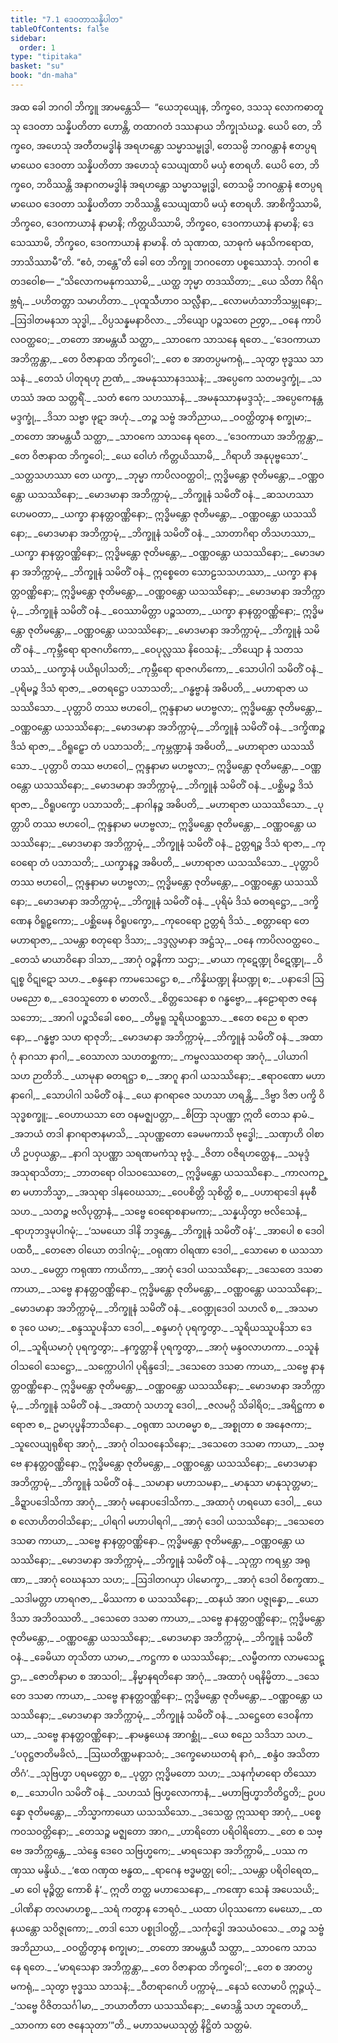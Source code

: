 ```yaml
---
title: "7.1 ဒေဝတာသန္နိပါတ"
tableOfContents: false
sidebar:
  order: 1
type: "tipitaka"
basket: "su"
book: "dn-maha"
---
```



<DynamicBreadcrumb />

<Division number="333" book="dn-maha">

<Paragraph number="755" book="dn-maha">
အထ ခေါ ဘဂဝါ ဘိက္ခူ အာမန္တေသိ—  “ယေဘုယျေန, ဘိက္ခဝေ, ဒသသု လောကဓာတူသု ဒေဝတာ သန္နိပတိတာ ဟောန္တိ, တထာဂတံ ဒဿနာယ ဘိက္ခုသံဃဉ္စ. ယေပိ တေ, ဘိက္ခဝေ, အဟေသုံ အတီတမဒ္ဓါနံ အရဟန္တော သမ္မာသမ္ဗုဒ္ဓါ, တေသမ္ပိ ဘဂဝန္တာနံ ဧတပ္ပရမာယေဝ ဒေဝတာ သန္နိပတိတာ အဟေသုံ သေယျထာပိ မယှံ ဧတရဟိ. ယေပိ တေ, ဘိက္ခဝေ, ဘဝိဿန္တိ အနာဂတမဒ္ဓါနံ အရဟန္တော သမ္မာသမ္ဗုဒ္ဓါ, တေသမ္ပိ ဘဂဝန္တာနံ ဧတပ္ပရမာယေဝ ဒေဝတာ သန္နိပတိတာ ဘဝိဿန္တိ သေယျထာပိ မယှံ ဧတရဟိ. အာစိက္ခိဿာမိ, ဘိက္ခဝေ, ဒေဝကာယာနံ နာမာနိ; ကိတ္တယိဿာမိ, ဘိက္ခဝေ, ဒေဝကာယာနံ နာမာနိ; ဒေသေဿာမိ, ဘိက္ခဝေ, ဒေဝကာယာနံ နာမာနိ. တံ သုဏာထ, သာဓုကံ မနသိကရောထ, ဘာသိဿာမီ”တိ. “ဧဝံ, ဘန္တေ”တိ ခေါ တေ ဘိက္ခူ ဘဂဝတော ပစ္စဿောသုံ.
</Paragraph>

</Division>
<Division number="334" book="dn-maha">

<Paragraph number="756" book="dn-maha">
ဘဂဝါ ဧတဒဝေါစ—
</Paragraph>

<Paragraph number="757" type="verses" book="dn-maha">
_“သိလောကမနုကဿာမိ,_  
_ယတ္ထ ဘုမ္မာ တဒဿိတာ;_  
_ယေ သိတာ ဂိရိဂဗ္ဘရံ,_  
_ပဟိတတ္တာ သမာဟိတာ._  

</Paragraph>

<Paragraph number="758" type="verses" book="dn-maha">
_ပုထူသီဟာဝ သလ္လီနာ,_  
_လောမဟံသာဘိသမ္ဘုနော;_  
_ဩဒါတမနသာ သုဒ္ဓါ,_  
_ဝိပ္ပသန္နမနာဝိလာ._  

</Paragraph>

<Paragraph number="759" type="verses" book="dn-maha">
_ဘိယျော ပဉ္စသတေ ဉတွာ,_  
_ဝနေ ကာပိလဝတ္ထဝေ;_  
_တတော အာမန္တယီ သတ္ထာ,_  
_သာဝကေ သာသနေ ရတေ._  

</Paragraph>

<Paragraph number="760" type="verses" book="dn-maha">
_‘ဒေဝကာယာ အဘိက္ကန္တာ,_  
_တေ ဝိဇာနာထ ဘိက္ခဝေါ’;_  
_တေ စ အာတပ္ပမကရုံ,_  
_သုတွာ ဗုဒ္ဓဿ သာသနံ._  

</Paragraph>

<Paragraph number="761" type="verses" book="dn-maha">
_တေသံ ပါတုရဟု ဉာဏံ,_  
_အမနုဿာနဒဿနံ;_  
_အပ္ပေကေ သတမဒ္ဒက္ခုံ,_  
_သဟဿံ အထ သတ္တရိံ._  

</Paragraph>

<Paragraph number="762" type="verses" book="dn-maha">
_သတံ ဧကေ သဟဿာနံ,_  
_အမနုဿာနမဒ္ဒသုံ;_  
_အပ္ပေကေနန္တမဒ္ဒက္ခုံ,_  
_ဒိသာ သဗ္ဗာ ဖုဋာ အဟုံ._  

</Paragraph>

<Paragraph number="763" type="verses" book="dn-maha">
_တဉ္စ သဗ္ဗံ အဘိညာယ,_  
_ဝဝတ္ထိတွာန စက္ခုမာ;_  
_တတော အာမန္တယီ သတ္ထာ,_  
_သာဝကေ သာသနေ ရတေ._  

</Paragraph>

<Paragraph number="764" type="verses" book="dn-maha">
_‘ဒေဝကာယာ အဘိက္ကန္တာ,_  
_တေ ဝိဇာနာထ ဘိက္ခဝေါ;_  
_ယေ ဝေါဟံ ကိတ္တယိဿာမိ,_  
_ဂိရာဟိ အနုပုဗ္ဗသော’._  

</Paragraph>

</Division>
<Division number="335" book="dn-maha">

<Paragraph number="765" type="verses" book="dn-maha">
_သတ္တသဟဿာ တေ ယက္ခာ,_  
_ဘုမ္မာ ကာပိလဝတ္ထဝါ;_  
ဣဒ္ဓိမန္တော ဇုတိမန္တော,_  
_ဝဏ္ဏဝန္တော ယသဿိနော;_  
_မောဒမာနာ အဘိက္ကာမုံ,_  
_ဘိက္ခူနံ သမိတိံ ဝနံ._  

</Paragraph>

<Paragraph number="766" type="verses" book="dn-maha">
_ဆသဟဿာ ဟေမဝတာ,_  
_ယက္ခာ နာနတ္တဝဏ္ဏိနော;_  
ဣဒ္ဓိမန္တော ဇုတိမန္တော,_  
_ဝဏ္ဏဝန္တော ယသဿိနော;_  
_မောဒမာနာ အဘိက္ကာမုံ,_  
_ဘိက္ခူနံ သမိတိံ ဝနံ._  

</Paragraph>

<Paragraph number="767" type="verses" book="dn-maha">
_သာတာဂိရာ တိသဟဿာ,_  
_ယက္ခာ နာနတ္တဝဏ္ဏိနော;_  
ဣဒ္ဓိမန္တော ဇုတိမန္တော,_  
_ဝဏ္ဏဝန္တော ယသဿိနော;_  
_မောဒမာနာ အဘိက္ကာမုံ,_  
_ဘိက္ခူနံ သမိတိံ ဝနံ._  

</Paragraph>

<Paragraph number="768" book="dn-maha">
ဣစ္စေတေ သောဠသသဟဿာ,_  
_ယက္ခာ နာနတ္တဝဏ္ဏိနော;_  
ဣဒ္ဓိမန္တော ဇုတိမန္တော,_  
_ဝဏ္ဏဝန္တော ယသဿိနော;_  
_မောဒမာနာ အဘိက္ကာမုံ,_  
_ဘိက္ခူနံ သမိတိံ ဝနံ._  

</Paragraph>

<Paragraph number="769" type="verses" book="dn-maha">
_ဝေဿာမိတ္တာ ပဉ္စသတာ,_  
_ယက္ခာ နာနတ္တဝဏ္ဏိနော;_  
ဣဒ္ဓိမန္တော ဇုတိမန္တော,_  
_ဝဏ္ဏဝန္တော ယသဿိနော;_  
_မောဒမာနာ အဘိက္ကာမုံ,_  
_ဘိက္ခူနံ သမိတိံ ဝနံ._  

</Paragraph>

<Paragraph number="770" type="verses" book="dn-maha">
_ကုမ္ဘီရော ရာဇဂဟိကော,_  
_ဝေပုလ္လဿ နိဝေသနံ;_  
_ဘိယျော နံ သတသဟဿံ,_  
_ယက္ခာနံ ပယိရုပါသတိ;_  
_ကုမ္ဘီရော ရာဇဂဟိကော,_  
_သောပါဂါ သမိတိံ ဝနံ._  

</Paragraph>

</Division>
<Division number="336" book="dn-maha">

<Paragraph number="771" type="verses" book="dn-maha">
_ပုရိမဉ္စ ဒိသံ ရာဇာ,_  
_ဓတရဋ္ဌော ပသာသတိ;_  
_ဂန္ဓဗ္ဗာနံ အဓိပတိ,_  
_မဟာရာဇာ ယသဿိသော._  

</Paragraph>

<Paragraph number="772" book="dn-maha">
_ပုတ္တာပိ တဿ ဗဟဝေါ,_  
ဣန္ဒနာမာ မဟဗ္ဗလာ;_  
ဣဒ္ဓိမန္တော ဇုတိမန္တော,_  
_ဝဏ္ဏဝန္တော ယသဿိနော;_  
_မောဒမာနာ အဘိက္ကာမုံ,_  
_ဘိက္ခူနံ သမိတိံ ဝနံ._  

</Paragraph>

<Paragraph number="773" type="verses" book="dn-maha">
_ဒက္ခိဏဉ္စ ဒိသံ ရာဇာ,_  
_ဝိရူဠှော တံ ပသာသတိ;_  
_ကုမ္ဘဏ္ဍာနံ အဓိပတိ,_  
_မဟာရာဇာ ယသဿိသော._  

</Paragraph>

<Paragraph number="774" book="dn-maha">
_ပုတ္တာပိ တဿ ဗဟဝေါ,_  
ဣန္ဒနာမာ မဟဗ္ဗလာ;_  
ဣဒ္ဓိမန္တော ဇုတိမန္တော,_  
_ဝဏ္ဏဝန္တော ယသဿိနော;_  
_မောဒမာနာ အဘိက္ကာမုံ,_  
_ဘိက္ခူနံ သမိတိံ ဝနံ._  

</Paragraph>

<Paragraph number="775" type="verses" book="dn-maha">
_ပစ္ဆိမဉ္စ ဒိသံ ရာဇာ,_  
_ဝိရူပက္ခော ပသာသတိ;_  
_နာဂါနဉ္စ အဓိပတိ,_  
_မဟာရာဇာ ယသဿိသော._  

</Paragraph>

<Paragraph number="776" book="dn-maha">
_ပုတ္တာပိ တဿ ဗဟဝေါ,_  
ဣန္ဒနာမာ မဟဗ္ဗလာ;_  
ဣဒ္ဓိမန္တော ဇုတိမန္တော,_  
_ဝဏ္ဏဝန္တော ယသဿိနော;_  
_မောဒမာနာ အဘိက္ကာမုံ,_  
_ဘိက္ခူနံ သမိတိံ ဝနံ._  

</Paragraph>

<Paragraph number="777" type="verses" book="dn-maha">
ဥတ္တရဉ္စ ဒိသံ ရာဇာ,_  
_ကုဝေရော တံ ပသာသတိ;_  
_ယက္ခာနဉ္စ အဓိပတိ,_  
_မဟာရာဇာ ယသဿိသော._  

</Paragraph>

<Paragraph number="778" book="dn-maha">
_ပုတ္တာပိ တဿ ဗဟဝေါ,_  
ဣန္ဒနာမာ မဟဗ္ဗလာ;_  
ဣဒ္ဓိမန္တော ဇုတိမန္တော,_  
_ဝဏ္ဏဝန္တော ယသဿိနော;_  
_မောဒမာနာ အဘိက္ကာမုံ,_  
_ဘိက္ခူနံ သမိတိံ ဝနံ._  

</Paragraph>

<Paragraph number="779" type="verses" book="dn-maha">
_ပုရိမံ ဒိသံ ဓတရဋ္ဌော,_  
_ဒက္ခိဏေန ဝိရူဠှကော;_  
_ပစ္ဆိမေန ဝိရူပက္ခော,_  
_ကုဝေရော ဥတ္တရံ ဒိသံ._  

</Paragraph>

<Paragraph number="780" type="verses" book="dn-maha">
_စတ္တာရော တေ မဟာရာဇာ,_  
_သမန္တာ စတုရော ဒိသာ;_  
_ဒဒ္ဒလ္လမာနာ အဋ္ဌံသု,_  
_ဝနေ ကာပိလဝတ္ထဝေ._  

</Paragraph>

</Division>
<Division number="337" book="dn-maha">

<Paragraph number="781" type="verses" book="dn-maha">
_တေသံ မာယာဝိနော ဒါသာ,_  
_အာဂုံ ဝဉ္စနိကာ သဌာ;_  
_မာယာ ကုဋေဏ္ဍု ဝိဋေဏ္ဍု,_  
_ဝိဋုစ္စ ဝိဋုဋော သဟ._  

</Paragraph>

<Paragraph number="782" type="verses" book="dn-maha">
_စန္ဒနော ကာမသေဋ္ဌော စ,_  
_ကိန္နိဃဏ္ဍု နိဃဏ္ဍု စ;_  
_ပနာဒေါ ဩပမညော စ,_  
_ဒေဝသူတော စ မာတလိ._  

</Paragraph>

<Paragraph number="783" type="verses" book="dn-maha">
_စိတ္တသေနော စ ဂန္ဓဗ္ဗော,_  
_နဠောရာဇာ ဇနေသဘော;_  
_အာဂါ ပဉ္စသိခေါ စေဝ,_  
_တိမ္ဗရူ သူရိယဝစ္ဆသာ._  

</Paragraph>

<Paragraph number="784" type="verses" book="dn-maha">
_ဧတေ စညေ စ ရာဇာနော,_  
_ဂန္ဓဗ္ဗာ သဟ ရာဇုဘိ;_  
_မောဒမာနာ အဘိက္ကာမုံ,_  
_ဘိက္ခူနံ သမိတိံ ဝနံ._  

</Paragraph>

</Division>
<Division number="338" book="dn-maha">

<Paragraph number="785" type="verses" book="dn-maha">
_အထာဂုံ နာဂသာ နာဂါ,_  
_ဝေသာလာ သဟတစ္ဆကာ;_  
_ကမ္ဗလဿတရာ အာဂုံ,_  
_ပါယာဂါ သဟ ဉာတိဘိ._  

</Paragraph>

<Paragraph number="786" type="verses" book="dn-maha">
_ယာမုနာ ဓတရဋ္ဌာ စ,_  
_အာဂူ နာဂါ ယသဿိနော;_  
_ဧရာဝဏော မဟာနာဂေါ,_  
_သောပါဂါ သမိတိံ ဝနံ._  

</Paragraph>

<Paragraph number="787" type="verses" book="dn-maha">
_ယေ နာဂရာဇေ သဟသာ ဟရန္တိ,_  
_ဒိဗ္ဗာ ဒိဇာ ပက္ခိ ဝိသုဒ္ဓစက္ခူ;_  
_ဝေဟာယသာ တေ ဝနမဇ္ဈပတ္တာ,_  
_စိတြာ သုပဏ္ဏာ ဣတိ တေသ နာမံ._  

</Paragraph>

<Paragraph number="788" type="verses" book="dn-maha">
_အဘယံ တဒါ နာဂရာဇာနမာသိ,_  
_သုပဏ္ဏတော ခေမမကာသိ ဗုဒ္ဓေါ;_  
_သဏှာဟိ ဝါစာဟိ ဥပဝှယန္တာ,_  
_နာဂါ သုပဏ္ဏာ သရဏမကံသု ဗုဒ္ဓံ._  

</Paragraph>

</Division>
<Division number="339" book="dn-maha">

<Paragraph number="789" type="verses" book="dn-maha">
_ဇိတာ ဝဇိရဟတ္ထေန,_  
_သမုဒ္ဒံ အသုရာသိတာ;_  
_ဘာတရော ဝါသဝဿေတေ,_  
ဣဒ္ဓိမန္တော ယသဿိနော._  

</Paragraph>

<Paragraph number="790" type="verses" book="dn-maha">
_ကာလကဉ္စာ မဟာဘိသ္မာ,_  
_အသုရာ ဒါနဝေဃသာ;_  
_ဝေပစိတ္တိ သုစိတ္တိ စ,_  
_ပဟာရာဒေါ နမုစီ သဟ._  

</Paragraph>

<Paragraph number="791" type="verses" book="dn-maha">
_သတဉ္စ ဗလိပုတ္တာနံ,_  
_သဗ္ဗေ ဝေရောစနာမကာ;_  
_သန္နယှိတွာ ဗလိသေနံ,_  
_ရာဟုဘဒ္ဒမုပါဂမုံ;_  
_‘သမယော ဒါနိ ဘဒ္ဒန္တေ,_  
_ဘိက္ခူနံ သမိတိံ ဝနံ’._  

</Paragraph>

</Division>
<Division number="340" book="dn-maha">

<Paragraph number="792" type="verses" book="dn-maha">
_အာပေါ စ ဒေဝါ ပထဝီ,_  
_တေဇော ဝါယော တဒါဂမုံ;_  
_ဝရုဏာ ဝါရဏာ ဒေဝါ,_  
_သောမော စ ယသသာ သဟ._  

</Paragraph>

<Paragraph number="793" type="verses" book="dn-maha">
_မေတ္တာ ကရုဏာ ကာယိကာ,_  
_အာဂုံ ဒေဝါ ယသဿိနော;_  
_ဒသေတေ ဒသဓာ ကာယာ,_  
_သဗ္ဗေ နာနတ္တဝဏ္ဏိနော._  

</Paragraph>

<Paragraph number="794" type="verses" book="dn-maha">
ဣဒ္ဓိမန္တော ဇုတိမန္တော,_  
_ဝဏ္ဏဝန္တော ယသဿိနော;_  
_မောဒမာနာ အဘိက္ကာမုံ,_  
_ဘိက္ခူနံ သမိတိံ ဝနံ._  

</Paragraph>

<Paragraph number="795" type="verses" book="dn-maha">
_ဝေဏ္ဍုဒေဝါ သဟလိ စ,_  
_အသမာ စ ဒုဝေ ယမာ;_  
_စန္ဒဿူပနိသာ ဒေဝါ,_  
_စန္ဒမာဂုံ ပုရက္ခတွာ._  

</Paragraph>

<Paragraph number="796" type="verses" book="dn-maha">
_သူရိယဿူပနိသာ ဒေဝါ,_  
_သူရိယမာဂုံ ပုရက္ခတွာ;_  
_နက္ခတ္တာနိ ပုရက္ခတွာ,_  
_အာဂုံ မန္ဒဝလာဟကာ._  

</Paragraph>

<Paragraph number="797" type="verses" book="dn-maha">
_ဝသူနံ ဝါသဝေါ သေဋ္ဌော,_  
_သက္ကောပါဂါ ပုရိန္ဒဒေါ;_  
_ဒသေတေ ဒသဓာ ကာယာ,_  
_သဗ္ဗေ နာနတ္တဝဏ္ဏိနော._  

</Paragraph>

<Paragraph number="798" type="verses" book="dn-maha">
ဣဒ္ဓိမန္တော ဇုတိမန္တော,_  
_ဝဏ္ဏဝန္တော ယသဿိနော;_  
_မောဒမာနာ အဘိက္ကာမုံ,_  
_ဘိက္ခူနံ သမိတိံ ဝနံ._  

</Paragraph>

<Paragraph number="799" type="verses" book="dn-maha">
_အထာဂုံ သဟဘူ ဒေဝါ,_  
_ဇလမဂ္ဂိ သိခါရိဝ;_  
_အရိဋ္ဌကာ စ ရောဇာ စ,_  
ဥမာပုပ္ဖနိဘာသိနော._  

</Paragraph>

<Paragraph number="800" type="verses" book="dn-maha">
_ဝရုဏာ သဟဓမ္မာ စ,_  
_အစ္စုတာ စ အနေဇကာ;_  
_သူလေယျရုစိရာ အာဂုံ,_  
_အာဂုံ ဝါသဝနေသိနော;_  
_ဒသေတေ ဒသဓာ ကာယာ,_  
_သဗ္ဗေ နာနတ္တဝဏ္ဏိနော._  

</Paragraph>

<Paragraph number="801" type="verses" book="dn-maha">
ဣဒ္ဓိမန္တော ဇုတိမန္တော,_  
_ဝဏ္ဏဝန္တော ယသဿိနော;_  
_မောဒမာနာ အဘိက္ကာမုံ,_  
_ဘိက္ခူနံ သမိတိံ ဝနံ._  

</Paragraph>

<Paragraph number="802" type="verses" book="dn-maha">
_သမာနာ မဟာသမနာ,_  
_မာနုသာ မာနုသုတ္တမာ;_  
_ခိဍ္ဍာပဒေါသိကာ အာဂုံ,_  
_အာဂုံ မနောပဒေါသိကာ._  

</Paragraph>

<Paragraph number="803" type="verses" book="dn-maha">
_အထာဂုံ ဟရယော ဒေဝါ,_  
_ယေ စ လောဟိတဝါသိနော;_  
_ပါရဂါ မဟာပါရဂါ,_  
_အာဂုံ ဒေဝါ ယသဿိနော;_  
_ဒသေတေ ဒသဓာ ကာယာ,_  
_သဗ္ဗေ နာနတ္တဝဏ္ဏိနော._  

</Paragraph>

<Paragraph number="804" type="verses" book="dn-maha">
ဣဒ္ဓိမန္တော ဇုတိမန္တော,_  
_ဝဏ္ဏဝန္တော ယသဿိနော;_  
_မောဒမာနာ အဘိက္ကာမုံ,_  
_ဘိက္ခူနံ သမိတိံ ဝနံ._  

</Paragraph>

<Paragraph number="805" type="verses" book="dn-maha">
_သုက္ကာ ကရမ္ဘာ အရုဏာ,_  
_အာဂုံ ဝေဃနသာ သဟ;_  
_ဩဒါတဂယှာ ပါမောက္ခာ,_  
_အာဂုံ ဒေဝါ ဝိစက္ခဏာ._  

</Paragraph>

<Paragraph number="806" type="verses" book="dn-maha">
_သဒါမတ္တာ ဟာရဂဇာ,_  
_မိဿကာ စ ယသဿိနော;_  
_ထနယံ အာဂ ပဇ္ဇုန္နော,_  
_ယော ဒိသာ အဘိဝဿတိ._  

</Paragraph>

<Paragraph number="807" type="verses" book="dn-maha">
_ဒသေတေ ဒသဓာ ကာယာ,_  
_သဗ္ဗေ နာနတ္တဝဏ္ဏိနော;_  
ဣဒ္ဓိမန္တော ဇုတိမန္တော,_  
_ဝဏ္ဏဝန္တော ယသဿိနော;_  
_မောဒမာနာ အဘိက္ကာမုံ,_  
_ဘိက္ခူနံ သမိတိံ ဝနံ._  

</Paragraph>

<Paragraph number="808" type="verses" book="dn-maha">
_ခေမိယာ တုသိတာ ယာမာ,_  
_ကဋ္ဌကာ စ ယသဿိနော;_  
_လမ္ဗီတကာ လာမသေဋ္ဌာ,_  
_ဇောတိနာမာ စ အာသဝါ;_  
_နိမ္မာနရတိနော အာဂုံ,_  
_အထာဂုံ ပရနိမ္မိတာ._  

</Paragraph>

<Paragraph number="809" type="verses" book="dn-maha">
_ဒသေတေ ဒသဓာ ကာယာ,_  
_သဗ္ဗေ နာနတ္တဝဏ္ဏိနော;_  
ဣဒ္ဓိမန္တော ဇုတိမန္တော,_  
_ဝဏ္ဏဝန္တော ယသဿိနော;_  
_မောဒမာနာ အဘိက္ကာမုံ,_  
_ဘိက္ခူနံ သမိတိံ ဝနံ._  

</Paragraph>

<Paragraph number="810" type="verses" book="dn-maha">
_သဋ္ဌေတေ ဒေဝနိကာယာ,_  
_သဗ္ဗေ နာနတ္တဝဏ္ဏိနော;_  
_နာမနွယေန အာဂစ္ဆုံ,_  
_ယေ စညေ သဒိသာ သဟ._  

</Paragraph>

<Paragraph number="811" type="verses" book="dn-maha">
_‘ပဝုဋ္ဌဇာတိမခိလံ,_  
_ဩဃတိဏ္ဏမနာသဝံ;_  
_ဒက္ခေမောဃတရံ နာဂံ,_  
_စန္ဒံဝ အသိတာတိဂံ’._  

</Paragraph>

</Division>
<Division number="341" book="dn-maha">

<Paragraph number="812" type="verses" book="dn-maha">
_သုဗြဟ္မာ ပရမတ္တော စ,_  
_ပုတ္တာ ဣဒ္ဓိမတော သဟ;_  
_သနင်္ကုမာရော တိဿော စ,_  
_သောပါဂ သမိတိံ ဝနံ._  

</Paragraph>

<Paragraph number="813" type="verses" book="dn-maha">
_သဟဿံ ဗြဟ္မလောကာနံ,_  
_မဟာဗြဟ္မာဘိတိဋ္ဌတိ;_  
ဥပပန္နော ဇုတိမန္တော,_  
_ဘိသ္မာကာယော ယသဿိသော._  

</Paragraph>

<Paragraph number="814" type="verses" book="dn-maha">
_ဒသေတ္ထ ဣဿရာ အာဂုံ,_  
_ပစ္စေကဝသဝတ္တိနော;_  
_တေသဉ္စ မဇ္ဈတော အာဂ,_  
_ဟာရိတော ပရိဝါရိတော._  

</Paragraph>

</Division>
<Division number="342" book="dn-maha">

<Paragraph number="815" type="verses" book="dn-maha">
_တေ စ သဗ္ဗေ အဘိက္ကန္တေ,_  
_သဲန္ဒေ ဒေဝေ သဗြဟ္မကေ;_  
_မာရသေနာ အဘိက္ကာမိ,_  
_ပဿ ကဏှဿ မန္ဒိယံ._  

</Paragraph>

<Paragraph number="816" type="verses" book="dn-maha">
_‘ဧထ ဂဏှထ ဗန္ဓထ,_  
_ရာဂေန ဗဒ္ဓမတ္ထု ဝေါ;_  
_သမန္တာ ပရိဝါရေထ,_  
_မာ ဝေါ မုဉ္စိတ္ထ ကောစိ နံ’._  

</Paragraph>

<Paragraph number="817" type="verses" book="dn-maha">
ဣတိ တတ္ထ မဟာသေနော,_  
_ကဏှော သေနံ အပေသယိ;_  
_ပါဏိနာ တလမာဟစ္စ,_  
_သရံ ကတွာန ဘေရဝံ._  

</Paragraph>

<Paragraph number="818" type="verses" book="dn-maha">
_ယထာ ပါဝုဿကော မေဃော,_  
_ထနယန္တော သဝိဇ္ဇုကော;_  
_တဒါ သော ပစ္စုဒါဝတ္တိ,_  
_သင်္ကုဒ္ဓေါ အသယံဝသေ._  

</Paragraph>

</Division>
<Division number="343" book="dn-maha">

<Paragraph number="819" type="verses" book="dn-maha">
_တဉ္စ သဗ္ဗံ အဘိညာယ,_  
_ဝဝတ္ထိတွာန စက္ခုမာ;_  
_တတော အာမန္တယီ သတ္ထာ,_  
_သာဝကေ သာသနေ ရတေ._  

</Paragraph>

<Paragraph number="820" type="verses" book="dn-maha">
_‘မာရသေနာ အဘိက္ကန္တာ,_  
_တေ ဝိဇာနာထ ဘိက္ခဝေါ’;_  
_တေ စ အာတပ္ပမကရုံ,_  
_သုတွာ ဗုဒ္ဓဿ သာသနံ;_  
_ဝီတရာဂေဟိ ပက္ကာမုံ,_  
_နေသံ လောမာပိ ဣဉ္ဇယုံ._  

</Paragraph>

<Paragraph number="821" type="verses" book="dn-maha">
_‘သဗ္ဗေ ဝိဇိတသင်္ဂါမာ,_  
_ဘယာတီတာ ယသဿိနော;_  
_မောဒန္တိ သဟ ဘူတေဟိ,_  
_သာဝကာ တေ ဇနေသုတာ’”တိ._  


</Paragraph>
</Division>

<Paragraph number="822" type="center" book="dn-maha">
မဟာသမယသုတ္တံ နိဋ္ဌိတံ သတ္တမံ.
</Paragraph>